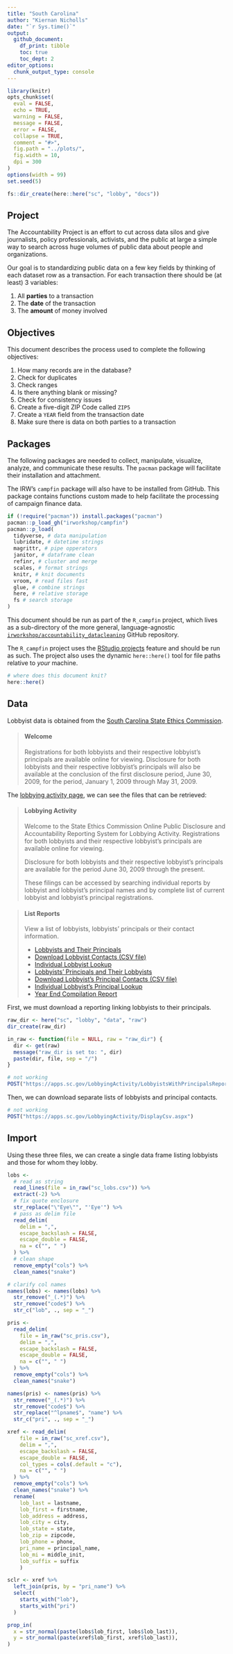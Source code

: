 ```yaml
---
title: "South Carolina"
author: "Kiernan Nicholls"
date: "`r Sys.time()`"
output:
  github_document: 
    df_print: tibble
    toc: true
    toc_dept: 2
editor_options: 
  chunk_output_type: console
---
```


<!-- Place comments regarding knitting here -->

```r
library(knitr)
opts_chunk$set(
  eval = FALSE,
  echo = TRUE,
  warning = FALSE,
  message = FALSE,
  error = FALSE,
  collapse = TRUE,
  comment = "#>",
  fig.path = "../plots/",
  fig.width = 10,
  dpi = 300
)
options(width = 99)
set.seed(5)
```

```r
fs::dir_create(here::here("sc", "lobby", "docs"))
```

## Project

The Accountability Project is an effort to cut across data silos and give journalists, policy
professionals, activists, and the public at large a simple way to search across huge volumes of
public data about people and organizations.

Our goal is to standardizing public data on a few key fields by thinking of each dataset row as a
transaction. For each transaction there should be (at least) 3 variables:

1. All **parties** to a transaction
2. The **date** of the transaction
3. The **amount** of money involved

## Objectives

This document describes the process used to complete the following objectives:

1. How many records are in the database?
1. Check for duplicates
1. Check ranges
1. Is there anything blank or missing?
1. Check for consistency issues
1. Create a five-digit ZIP Code called `ZIP5`
1. Create a `YEAR` field from the transaction date
1. Make sure there is data on both parties to a transaction

## Packages

The following packages are needed to collect, manipulate, visualize, analyze, and communicate
these results. The `pacman` package will facilitate their installation and attachment.

The IRW's `campfin` package will also have to be installed from GitHub. This package contains
functions custom made to help facilitate the processing of campaign finance data.

```r
if (!require("pacman")) install.packages("pacman")
pacman::p_load_gh("irworkshop/campfin")
pacman::p_load(
  tidyverse, # data manipulation
  lubridate, # datetime strings
  magrittr, # pipe opperators
  janitor, # dataframe clean
  refinr, # cluster and merge
  scales, # format strings
  knitr, # knit documents
  vroom, # read files fast
  glue, # combine strings
  here, # relative storage
  fs # search storage 
)
```

This document should be run as part of the `R_campfin` project, which lives as a sub-directory of
the more general, language-agnostic [`irworkshop/accountability_datacleaning`][01] GitHub
repository.

The `R_campfin` project uses the [RStudio projects][02] feature and should be run as such. The
project also uses the dynamic `here::here()` tool for file paths relative to _your_ machine.

```r
# where does this document knit?
here::here()
```

[01]: https://github.com/irworkshop/accountability_datacleaning "TAP repo"
[02]: https://support.rstudio.com/hc/en-us/articles/200526207-Using-Projects "Rproj"
[03]: https://apps.sc.gov/PublicReporting/Index.aspx
[04]: https://apps.sc.gov/LobbyingActivity/LAIndex.aspx

## Data

Lobbyist data is obtained from the [South Carolina State Ethics Commission][03].

> #### Welcome
> Registrations for both lobbyists and their respective lobbyist's principals are available online
for viewing. Disclosure for both lobbyists and their respective lobbyist's principals will also be
available at the conclusion of the first disclosure period, June 30, 2009, for the period, January
1, 2009 through May 31, 2009.

The [lobbying activity page][04], we can see the files that can be retrieved:


> #### Lobbying Activity
> Welcome to the State Ethics Commission Online Public Disclosure and Accountability Reporting
System for Lobbying Activity. Registrations for both lobbyists and their respective lobbyist's
principals are available online for viewing.
> 
> Disclosure for both lobbyists and their respective lobbyist's principals are available for the
period June 30, 2009 through the present.
> 
> These filings can be accessed by searching individual reports by lobbyist and lobbyist’s
principal names and by complete list of current lobbyist and lobbyist’s principal registrations.

> #### List Reports
View a list of lobbyists, lobbyists' principals or their contact information.
> 
> * [Lobbyists and Their Principals](https://apps.sc.gov/LobbyingActivity/SelectLobbyistGroup.aspx)
> * [Download Lobbyist Contacts (CSV file)](https://apps.sc.gov/LobbyingActivity/DisplayCsv.aspx)
> * [Individual Lobbyist Lookup](https://apps.sc.gov/LobbyingActivity/SearchLobbyistContact.aspx)
> * [Lobbyists' Principals and Their Lobbyists](https://apps.sc.gov/LobbyingActivity/SelectLobbyistPrincipalGroup.aspx)
> * [Download Lobbyist's Principal Contacts (CSV file)](https://apps.sc.gov/LobbyingActivity/DisplayCsv.aspx)
> * [Individual Lobbyist's Principal Lookup](https://apps.sc.gov/LobbyingActivity/SearchLPContact.aspx)
> * [Year End Compilation Report](https://apps.sc.gov/LobbyingActivity/CompilationReport.aspx)

First, we must download a reporting linking lobbyists to their principals.

```r
raw_dir <- here("sc", "lobby", "data", "raw")
dir_create(raw_dir)
```

```r
in_raw <- function(file = NULL, raw = "raw_dir") {
  dir <- get(raw)
  message("raw_dir is set to: ", dir)
  paste(dir, file, sep = "/")
}
```

```r
# not working
POST("https://apps.sc.gov/LobbyingActivity/LobbyistsWithPrincipalsReport.aspx")
```

Then, we can download separate lists of lobbyists and principal contacts.

```r
# not working
POST("https://apps.sc.gov/LobbyingActivity/DisplayCsv.aspx")
```

## Import

Using these three files, we can create a single data frame listing lobbyists and those for whom
they lobby.

```r
lobs <- 
  # read as string
  read_lines(file = in_raw("sc_lobs.csv")) %>%
  extract(-2) %>% 
  # fix quote enclosure
  str_replace("\"Eye\"", "'Eye'") %>%
  # pass as delim file
  read_delim(
    delim = ",",
    escape_backslash = FALSE,
    escape_double = FALSE,
    na = c("", " ")
  ) %>%
  # clean shape
  remove_empty("cols") %>% 
  clean_names("snake")

# clarify col names
names(lobs) <- names(lobs) %>% 
  str_remove("_(.*)") %>% 
  str_remove("code$") %>% 
  str_c("lob", ., sep = "_")
```

```r
pris <- 
  read_delim(
    file = in_raw("sc_pris.csv"),
    delim = ",",
    escape_backslash = FALSE,
    escape_double = FALSE,
    na = c("", " ")
  ) %>% 
  remove_empty("cols") %>% 
  clean_names("snake")

names(pris) <- names(pris) %>% 
  str_remove("_(.*)") %>% 
  str_remove("code$") %>%
  str_replace("^lpname$", "name") %>% 
  str_c("pri", ., sep = "_")
```

```r
xref <- read_delim(
    file = in_raw("sc_xref.csv"),
    delim = ",",
    escape_backslash = FALSE,
    escape_double = FALSE,
    col_types = cols(.default = "c"),
    na = c("", " ")
  ) %>% 
  remove_empty("cols") %>% 
  clean_names("snake") %>% 
  rename(
    lob_last = lastname,
    lob_first = firstname,
    lob_address = address,
    lob_city = city,
    lob_state = state,
    lob_zip = zipcode,
    lob_phone = phone,
    pri_name = principal_name,
    lob_mi = middle_init,
    lob_suffix = suffix
    )
```

```r
sclr <- xref %>% 
  left_join(pris, by = "pri_name") %>% 
  select(
    starts_with("lob"), 
    starts_with("pri")
  )
```

```r
prop_in(
  x = str_normal(paste(lobs$lob_first, lobs$lob_last)),
  y = str_normal(paste(xref$lob_first, xref$lob_last)),
)
```

